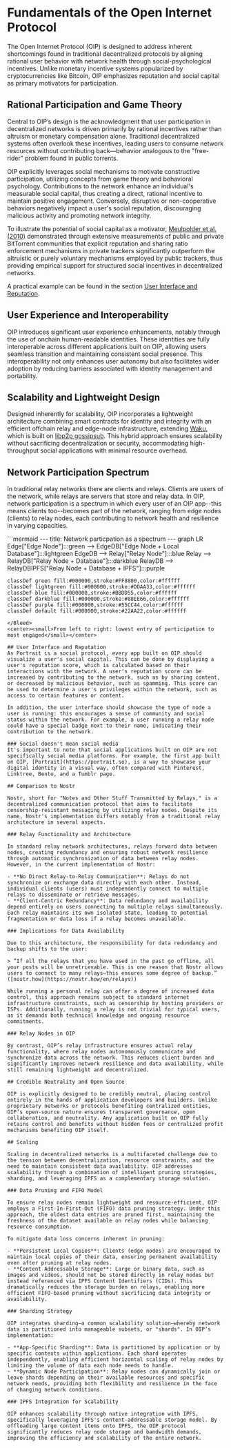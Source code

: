 
# Fundamentals of the Open Internet Protocol

The Open Internet Protocol (OIP) is designed to address inherent shortcomings found in traditional decentralized protocols by aligning rational user behavior with network health through social-psychological incentives. Unlike monetary incentive systems popularized by cryptocurrencies like Bitcoin, OIP emphasizes reputation and social capital as primary motivators for participation.

## Rational Participation and Game Theory

Central to OIP’s design is the acknowledgment that user participation in decentralized networks is driven primarily by rational incentives rather than altruism or monetary compensation alone. Traditional decentralized systems often overlook these incentives, leading users to consume network resources without contributing back—behavior analogous to the "free-rider" problem found in public torrents.

OIP explicitly leverages social mechanisms to motivate constructive participation, utilizing concepts from game theory and behavioral psychology. Contributions to the network enhance an individual's measurable social capital, thus creating a direct, rational incentive to maintain positive engagement. Conversely, disruptive or non-cooperative behaviors negatively impact a user's social reputation, discouraging malicious activity and promoting network integrity.

To illustrate the potential of social capital as a motivator, [Meulpolder et al. (2010)](https://www.usenix.org/legacy/event/iptps/tech/full_papers/Meulpolder.pdf) demonstrated through extensive measurements of public and private BitTorrent communities that explicit reputation and sharing ratio enforcement mechanisms in private trackers significantly outperform the altruistic or purely voluntary mechanisms employed by public trackers, thus providing empirical support for structured social incentives in decentralized networks.

A practical example can be found in the section [User Interface and Reputation](##user-interface-and-reputation).

## User Experience and Interoperability

OIP introduces significant user experience enhancements, notably through the use of onchain human-readable identities. These identities are fully interoperable across different applications built on OIP, allowing users seamless transition and maintaining consistent social presence. This interoperability not only enhances user autonomy but also facilitates wider adoption by reducing barriers associated with identity management and portability.

## Scalability and Lightweight Design

Designed inherently for scalability, OIP incorporates a lightweight architecture combining smart contracts for identity and integrity with an efficient offchain relay and edge-node infrastructure, extending [Waku](https://waku.org), which is built on [libp2p gossipsub](https://docs.libp2p.io/concepts/pubsub/overview/). This hybrid approach ensures scalability without sacrificing decentralization or security, accommodating high-throughput social applications with minimal resource overhead.

## Network Participation Spectrum
In traditional relay networks there are clients and relays. Clients are users of the network, while relays are servers that store and relay data. In OIP, network participation is a spectrum in which every user of an OIP app--this means clients too--becomes part of the network, ranging from edge nodes (clients) to relay nodes, each contributing to network health and resilience in varying capacities.

<Bleed>
```mermaid
---
title: Network particpation as a spectrum
---
graph LR
    Edge["Edge Node"]:::green --> EdgeDB["Edge Node + Local Database"]:::lightgreen
    EdgeDB --> Relay["Relay Node"]:::blue
    Relay --> RelayDB["Relay Node + Database"]:::darkblue
    RelayDB --> RelayDBIPFS["Relay Node + Database + IPFS"]:::purple

    classDef green fill:#000000,stroke:#FF8800,color:#ffffff
    classDef lightgreen fill:#000000,stroke:#DDAA33,color:#ffffff
    classDef blue fill:#000000,stroke:#BBDD55,color:#ffffff
    classDef darkblue fill:#000000,stroke:#88EE66,color:#ffffff
    classDef purple fill:#000000,stroke:#55CC44,color:#ffffff
    classDef default fill:#000000,stroke:#22AA22,color:#ffffff
```
</Bleed>
<center><small>From left to right: lowest entry of participation to most engaged</small></center>

## User Interface and Reputation
As Portrait is a social protocol, every app built on OIP should visualize a user's social capital. This can be done by displaying a user's reputation score, which is calculated based on their interactions with the network. A user's reputation score can be increased by contributing to the network, such as by sharing content, or decreased by malicious behavior, such as spamming. This score can be used to determine a user's privileges within the network, such as access to certain features or content.

In addition, the user interface should showcase the type of node a user is running: this encourages a sense of community and social status within the network. For example, a user running a relay node could have a special badge next to their name, indicating their contribution to the network.

### Social doesn't mean social media
It's important to note that social applications built on OIP are not specifically social media platforms. For example, the first app built on OIP, [Portrait](https://portrait.so), is a way to showcase your digital identity in a visual way, often compared with Pinterest, Linktree, Bento, and a Tumblr page.

## Comparison to Nostr

Nostr, short for "Notes and Other Stuff Transmitted by Relays," is a decentralized communication protocol that aims to facilitate censorship-resistant messaging by utilizing relay nodes. Despite its name, Nostr's implementation differs notably from a traditional relay architecture in several aspects.

### Relay Functionality and Architecture

In standard relay network architectures, relays forward data between nodes, creating redundancy and ensuring robust network resilience through automatic synchronization of data between relay nodes. However, in the current implementation of Nostr:

- **No Direct Relay-to-Relay Communication**: Relays do not synchronize or exchange data directly with each other. Instead, individual clients (users) must independently connect to multiple relays to disseminate or retrieve messages.
- **Client-Centric Redundancy**: Data redundancy and availability depend entirely on users connecting to multiple relays simultaneously. Each relay maintains its own isolated state, leading to potential fragmentation or data loss if a relay becomes unavailable.

### Implications for Data Availability

Due to this architecture, the responsibility for data redundancy and backup shifts to the user:

> “If all the relays that you have used in the past go offline, all your posts will be unretrievable. This is one reason that Nostr allows users to connect to many relays—this ensures some degree of backup.” ([nostr.how](https://nostr.how/en/relays))

While running a personal relay can offer a degree of increased data control, this approach remains subject to standard internet infrastructure constraints, such as censorship by hosting providers or ISPs. Additionally, running a relay is not trivial for typical users, as it demands both technical knowledge and ongoing resource commitments.

### Relay Nodes in OIP

By contrast, OIP’s relay infrastructure ensures actual relay functionality, where relay nodes autonomously communicate and synchronize data across the network. This reduces client burden and significantly improves network resilience and data availability, while still remaining lightweight and decentralized.

## Credible Neutrality and Open Source

OIP is explicitly designed to be credibly neutral, placing control entirely in the hands of application developers and builders. Unlike proprietary networks or protocols benefiting centralized entities, OIP’s open-source nature ensures transparent governance, open collaboration, and neutrality. Any application built on OIP fully retains control and benefits without hidden fees or centralized profit mechanisms benefiting OIP itself.

## Scaling

Scaling in decentralized networks is a multifaceted challenge due to the tension between decentralization, resource constraints, and the need to maintain consistent data availability. OIP addresses scalability through a combination of intelligent pruning strategies, sharding, and leveraging IPFS as a complementary storage solution.

### Data Pruning and FIFO Model

To ensure relay nodes remain lightweight and resource-efficient, OIP employs a First-In-First-Out (FIFO) data pruning strategy. Under this approach, the oldest data entries are pruned first, maintaining the freshness of the dataset available on relay nodes while balancing resource consumption.

To mitigate data loss concerns inherent in pruning:

- **Persistent Local Copies**: Clients (edge nodes) are encouraged to maintain local copies of their data, ensuring permanent availability even after pruning at relay nodes.
- **Content Addressable Storage**: Large or binary data, such as images and videos, should not be stored directly in relay nodes but instead referenced via IPFS Content Identifiers (CIDs). This dramatically reduces the storage burden on relays, enabling more efficient FIFO-based pruning without sacrificing data integrity or availability.

### Sharding Strategy

OIP integrates sharding—a common scalability solution—whereby network data is partitioned into manageable subsets, or "shards". In OIP’s implementation:

- **App-Specific Sharding**: Data is partitioned by application or by specific contexts within applications. Each shard operates independently, enabling efficient horizontal scaling of relay nodes by limiting the volume of data each node needs to handle.
- **Dynamic Node Participation**: Relay nodes can dynamically join or leave shards depending on their available resources and specific network needs, providing both flexibility and resilience in the face of changing network conditions.

### IPFS Integration for Scalability

OIP enhances scalability through native integration with IPFS, specifically leveraging IPFS's content-addressable storage model. By offloading large content items onto IPFS, the OIP protocol significantly reduces relay node storage and bandwidth demands, improving the efficiency and scalability of the entire network.